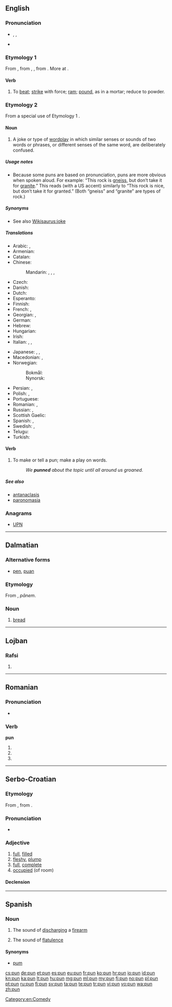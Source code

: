 ==English==
{{wikipedia}}

===Pronunciation===
* {{enPR|pŭn}}, {{IPA|/pʌn/}}, {{X-SAMPA|/pVn/}}
* {{rhymes|ʌn}}

===Etymology 1===
From {{etyl|enm}} {{recons|punen|lang=enm}}, from {{etyl|ang}} {{term|punian|lang=ang}}, {{term|punian|pūnian|to pound, beat, bray, bruise, crush, grind|lang=ang}}, from {{etyl|gem-pro}} {{recons|punōnan||to break to pieces, pulverise|lang=gem-pro}}. More at {{l|en|pound}}.

====Verb====
{{en-verb|puns|punning|punned}}

# {{transitive}} To [[beat]]; [[strike]] with force; [[ram]]; [[pound]], as in a mortar; reduce to powder.

===Etymology 2===
From a special use of Etymology 1 {{term|pun||to beat, bend (words)|lang=en}}.

====Noun====
{{en-noun}}

# A joke or type of [[wordplay]] in which similar senses or sounds of two words or phrases, or different senses of the same word, are deliberately confused.

=====Usage notes=====
* Because some puns are based on pronunciation, puns are more obvious when spoken aloud.  For example: “This rock is [[gneiss]], but don’t take it for [[granite]].” This reads (with a US accent) similarly to “This rock is nice, but don’t take it for granted.” (Both “gneiss” and “granite” are types of rock.)

=====Synonyms=====
* See also [[Wikisaurus:joke]]

=====Translations=====
{{trans-top|joke or type of wordplay}}
* Arabic: {{t-|ar|لعبة الكلمات|f|tr=la`bat al-kalamaat}},  {{t-|ar|جناس|m|tr=jinaas}}
* Armenian: {{t-|hy|բառախաղ|tr=baṙaxaġ}}
* Catalan: {{t-|ca|joc de paraules|m}}
* Chinese:
*: Mandarin: {{t|cmn|雙關語|sc=Hani}},  {{t|cmn|双关语|tr=shuāngguānyǔ|sc=Hani}},  {{t|cmn|俏皮話|sc=Hani}},  {{t|cmn|俏皮话|tr=qiàopihuà|sc=Hani}}
* Czech: {{t-|cs|slovní hříčka|f}}
* Danish: {{t-|da|ordspil|n}}
* Dutch: {{t+|nl|woordspeling|f}}
* Esperanto: {{t-|eo|vortludo}}
* Finnish: {{t-|fi|sanaleikki}}
* French: {{t+|fr|calembour|m}}, {{t+|fr|jeu de mots|m}}
* Georgian: {{t-|ka|კალამბური|sc=Geor}}, {{t-|ka|ზმა|sc=Geor}}
* German: {{t+|de|Wortspiel|n}}
* Hebrew: {{t-|he|משחק מילים|tr=mis'hak meelim|sc=Hebr}}
* Hungarian: {{t+|hu|szójáték}}
* Irish: {{t-|ga|imeartas focal|m}}
* Italian: {{t-|it|gioco di parole|m}}, {{t-|it|bisticcio|m}}, {{t+|it|freddura|f}}
{{trans-mid}}
* Japanese: {{t-|ja|駄洒落|tr=[[ダジャレ]], [[だじゃれ]], [[dajare]]}},  {{t+|ja|しゃれ|tr=share}},  {{t-|ja|語呂合わせ|tr=ごろあわせ, goroawase}}
* Macedonian: {{t-|mk|каламбур|m|tr=kálambur}},  {{t-|mk|игра на зборови|f|tr=ígra na zbórovi}}
* Norwegian: 
*: Bokmål: {{t+|no|ordspill|n}}
*: Nynorsk: {{t-|no|ordspel|n}}
* Persian: {{t+|fa|تجنیس|tr=tajnis}},  {{t+|fa|جناس|tr=jenâs}}
* Polish: {{t+|pl|gra słów|f}}, {{t-|pl|kalambur|m}}
* Portuguese: {{t+|pt|trocadilho|m}}
* Romanian: {{t+|ro|calambur}}, {{t-|ro|joc de cuvinte}}
* Russian: {{t+|ru|каламбур|m|tr=kalambúr}}, {{t+|ru|игра слов|f|tr=igrá slov}}
* Scottish Gaelic: {{t-|gd|cainnt-chluich|f}}
* Spanish: {{t+|es|juego de palabras|m}},  {{t+|es|calambur}}
* Swedish: {{t-|sv|ordvits|c}}, {{t-|sv|ordlek|c}}
* Telugu: {{t+|te|శ్లేష|tr=Slaesha}}
* Turkish: {{t+|tr|kelime oyunu}}
{{trans-bottom}}

====Verb====
{{en-verb|puns|punning|punned}}

# To make or tell a pun; make a play on words.
#: ''We '''punned''' about the topic until all around us groaned.''

=====See also=====
* [[antanaclasis]]
* [[paronomasia]]

===Anagrams===
* [[UPN#English|UPN]]

[[Category:en:Comedy]]

----

==Dalmatian==

===Alternative forms===
* [[pen]], [[puan]]

===Etymology===
From {{etyl|la|dlm}} {{term|panis|pānis|lang=la}}, ''pānem''.

===Noun===
{{head|dlm|noun|g=m}}

# [[bread]]

----

==Lojban==

===Rafsi===
{{jbo-rafsi}}

# {{rafsi of|pruni}}

----

==Romanian==

===Pronunciation===
* {{IPA|[pun]|lang=ro}}

===Verb===
'''pun'''

# {{ro-form-verb|1s|pres|pune}}
# {{ro-form-verb|1s|sub|pune}}
# {{ro-form-verb|3p|pres|pune}}

----

==Serbo-Croatian==

===Etymology===
From {{etyl|sla-pro|sh}} {{recons|pьlnъ|lang=sla-pro}}, from {{etyl|ine-pro|sh}} {{recons|pl̥h₁nós|lang=ine-pro}}.

===Pronunciation===
* {{IPA|/pûn/|lang=sh}}

===Adjective===
{{sh-adj|head=pȕn|def=puni|def_a=pȕnī|r|пун|пу̏н}}

# [[full]], [[filled]]
# [[fleshy]], [[plump]]
# [[full]], [[complete]]
# [[occupied]] (of room)

====Declension====
{{sh-adj-defindef|pun|o}}

----

==Spanish==

===Noun===
{{es-noun|m|-}}

# {{onomatopoeia|lang=es}} The sound of [[discharging]] a [[firearm]]
# {{onomatopoeia|vulgar|lang=es}} The sound of [[flatulence]]

====Synonyms====
* [[pum]]

[[cs:pun]]
[[de:pun]]
[[et:pun]]
[[es:pun]]
[[eu:pun]]
[[fr:pun]]
[[ko:pun]]
[[hr:pun]]
[[io:pun]]
[[id:pun]]
[[kn:pun]]
[[ka:pun]]
[[lt:pun]]
[[hu:pun]]
[[mg:pun]]
[[ml:pun]]
[[my:pun]]
[[fj:pun]]
[[no:pun]]
[[pl:pun]]
[[pt:pun]]
[[ru:pun]]
[[fi:pun]]
[[sv:pun]]
[[ta:pun]]
[[te:pun]]
[[tr:pun]]
[[vi:pun]]
[[vo:pun]]
[[wa:pun]]
[[zh:pun]]